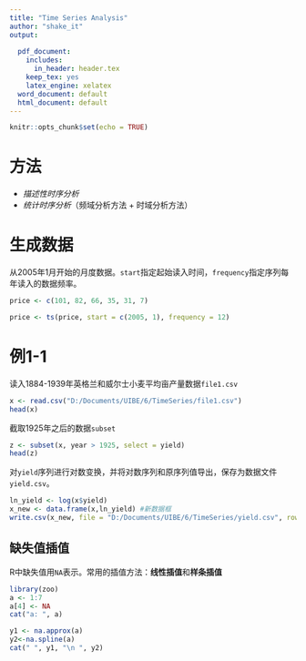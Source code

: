 ```yaml
---
title: "Time Series Analysis"
author: "shake_it"
output:
  
  pdf_document:
    includes:
      in_header: header.tex
    keep_tex: yes   
    latex_engine: xelatex
  word_document: default
  html_document: default
---
```


```r
knitr::opts_chunk$set(echo = TRUE)
```

# 方法

- *描述性时序分析*
- *统计时序分析*（频域分析方法 + 时域分析方法）

# 生成数据

从2005年1月开始的月度数据。`start`指定起始读入时间，`frequency`指定序列每年读入的数据频率。
```r
price <- c(101, 82, 66, 35, 31, 7)

price <- ts(price, start = c(2005, 1), frequency = 12)
```

# 例1-1

读入1884-1939年英格兰和威尔士小麦平均亩产量数据`file1.csv`
```r
x <- read.csv("D:/Documents/UIBE/6/TimeSeries/file1.csv")
head(x)
```
截取1925年之后的数据`subset`
```r
z <- subset(x, year > 1925, select = yield)
head(z)
```
对`yield`序列进行对数变换，并将对数序列和原序列值导出，保存为数据文件`yield.csv`。
```r
ln_yield <- log(x$yield)
x_new <- data.frame(x,ln_yield) #新数据框
write.csv(x_new, file = "D:/Documents/UIBE/6/TimeSeries/yield.csv", row.names = F)
```

## 缺失值插值

R中缺失值用`NA`表示。常用的插值方法：**线性插值**和**样条插值**
```r
library(zoo)
a <- 1:7
a[4] <- NA
cat("a: ", a)
```
```r
y1 <- na.approx(a)
y2<-na.spline(a)
cat(" ", y1, "\n ", y2)
```




